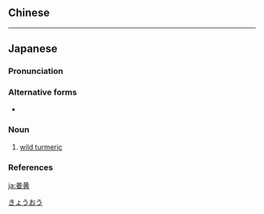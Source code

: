 {{also|薑黄|薑黃}}
==Chinese==
{{zh-see|薑黃}}

----

==Japanese==
{{wikipedia|lang=ja}}
{{ja-kanjitab|きょう|おう|yomi=o}}

===Pronunciation===
{{ja-pron|yomi=o|きょうおう|acc=0|acc_ref=DJR}}

===Alternative forms===
* {{ja-l|薑黄}}

===Noun===
{{ja-noun|きょうおう|キョウオウ|hhira=きやうわう}}

# [[wild turmeric]]

===References===
<references/>

[[Category:ja:Ginger family plants|きょうおう]]

[[ja:姜黄]]